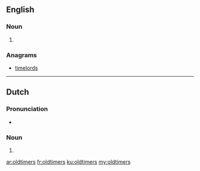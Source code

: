 {{also|Oldtimers}}
==English==

===Noun===
{{head|en|noun plural form}}

# {{plural of|oldtimer|lang=en}}

===Anagrams===
* [[timelords#English|timelords]]

----

==Dutch==

===Pronunciation===
* {{audio|Nl-oldtimers.ogg|Audio|lang=nl}}

===Noun===
{{head|nl|noun plural form}}

# {{nl-noun form of|pl|oldtimer}}

[[ar:oldtimers]]
[[fr:oldtimers]]
[[ku:oldtimers]]
[[my:oldtimers]]